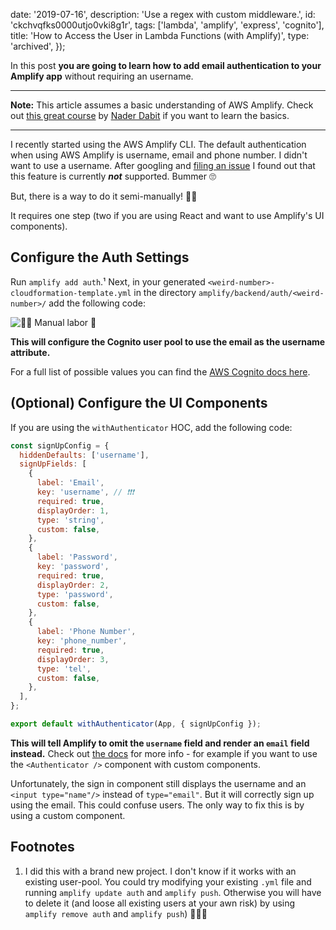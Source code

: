 
  date: '2019-07-16',
  description: 'Use a regex with custom middleware.',
  id: 'ckchvqfks0000utjo0vki8g1r',
  tags: ['lambda', 'amplify', 'express', 'cognito'],
  title: 'How to Access the User in Lambda Functions (with Amplify)',
  type: 'archived',
});



In this post **you are going to learn how to add email authentication to your Amplify app** without requiring an username.

---

**Note:** This article assumes a basic understanding of AWS Amplify. Check out [this great course](https://egghead.io/courses/building-serverless-web-applications-with-react-aws-amplify) by [Nader Dabit](https://twitter.com/dabit3) if you want to learn the basics.

---

I recently started using the AWS Amplify CLI. The default authentication when using AWS Amplify is username, email and phone number. I didn't want to use a username. After googling and [filing an issue](https://github.com/aws-amplify/amplify-js/issues/2860) I found out that this feature is currently _**not**_ supported. Bummer 🙄

But, there is a way to do it semi-manually! 👏🏻

It requires one step (two if you are using React and want to use Amplify's UI components).

## Configure the Auth Settings

Run `amplify add auth`.¹ Next, in your generated `<weird-number>-cloudformation-template.yml` in the directory `amplify/backend/auth/<weird-number>/` add the following code:

![✋🏻 Manual labor 🔨](images/yamlconfig.png)

**This will configure the Cognito user pool to use the email as the username attribute.**

For a full list of possible values you can find the [AWS Cognito docs here](https://docs.aws.amazon.com/AWSCloudFormation/latest/UserGuide/aws-resource-cognito-userpool.html).

## (Optional) Configure the UI Components

If you are using the `withAuthenticator` HOC, add the following code:

```js
const signUpConfig = {
  hiddenDefaults: ['username'],
  signUpFields: [
    {
      label: 'Email',
      key: 'username', // ❗️❗️❗️
      required: true,
      displayOrder: 1,
      type: 'string',
      custom: false,
    },
    {
      label: 'Password',
      key: 'password',
      required: true,
      displayOrder: 2,
      type: 'password',
      custom: false,
    },
    {
      label: 'Phone Number',
      key: 'phone_number',
      required: true,
      displayOrder: 3,
      type: 'tel',
      custom: false,
    },
  ],
};

export default withAuthenticator(App, { signUpConfig });
```

**This will tell Amplify to omit the `username` field and render an `email` field instead.** Check out [the docs](https://aws-amplify.github.io/docs/js/react#signup-configuration) for more info - for example if you want to use the `<Authenticator />` component with custom components.

Unfortunately, the sign in component still displays the username and an `<input type="name"/>` instead of `type="email"`. But it will correctly sign up using the email. This could confuse users. The only way to fix this is by using a custom component.

## Footnotes

1. I did this with a brand new project. I don't know if it works with an existing user-pool. You could try modifying your existing `.yml` file and running `amplify update auth` and `amplify push`. Otherwise you will have to delete it (and loose all existing users at your awn risk) by using `amplify remove auth` and `amplify push`) 🤷🏻‍♂️
